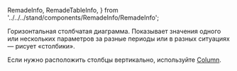   RemadeInfo,
  RemadeTableInfo,
} from '../../../stand/components/RemadeInfo/RemadeInfo';

<RemadeInfo
  commponentName="Bar"
  apiUrl="https://g2plot.antv.vision/en/docs/api/plots/bar"
/>

Горизонтальная столбчатая диаграмма. Показывает значения одного или нескольких параметров за разные периоды или в разных ситуациях — рисует «столбики».

Если нужно расположить столбцы вертикально, используйте [Column](##LIBS.LIB.STAND/lib:charts/stand:components-column-stable).
